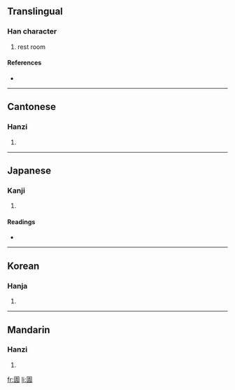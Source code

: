==Translingual==

===Han character===
{{Han char|rn=31|rad=囗|as=08|sn=11|four=6022<sub>7</sub>|canj=田手一月 (WQMB)}}

# rest room

====References====
* {{Han ref|kx=0219.150|dkj=04797|dj=0447.080|hdz=10720.060|uh=570A|ud=22282|bh=D4AB|bd=54443}}

----

==Cantonese==

===Hanzi===
{{yue-hanzi|jyut=|y=ching1}}

# {{defn|Cantonese}}

----

==Japanese==

===Kanji===
{{ja-kanji|grade=|rs=囗08}}

# {{defn|Japanese}}

====Readings====
* {{ja-readings|on=[[せい]] (sei), [[しょう]] (shō)|kun=[[かわや]] (kawaya)}}

----

==Korean==

===Hanja===
{{ko-hanja|hangeul=청|rv=cheong|mr=ch'ŏng}}

# {{defn|Korean}}

----

==Mandarin==

===Hanzi===
{{cmn-hanzi|pin=[[qīng]] ([[qing1]])|wg=ch'ing<sup>1</sup>}}

# {{defn|Mandarin}}

[[fr:圊]]
[[li:圊]]